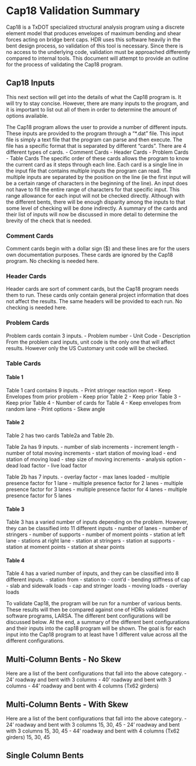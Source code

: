 # Cap18 Validation Summary

Cap18 is a TxDOT specialized structural analysis program using a discrete element model that produces envelopes of maximum bending and shear forces acting on bridge bent caps. HDR uses this software heavily in the bent design process, so validation of this tool is necessary. Since there is no access to the underlying code, validation must be approached differently compared to internal tools. This document will attempt to provide an outline for the process of validating the Cap18 program.

## Cap18 Inputs

This next section will get into the details of what the Cap18 program is. It will try to stay concise. However, there are many inputs to the program, and it is important to list out all of them in order to determine the amount of options available. 

The Cap18 program allows the user to provide a number of different inputs. These inputs are provided to the program through a "\*.dat" file. This input file is simply a text file that the program can parse and then execute. The file has a specific format that is separated by different "cards".  There are 4 different types of cards.
- Comment Cards
- Header Cards
- Problem Cards
- Table Cards
The specific order of these cards allows the program to know the current card as it steps through each line. Each card is a single line in the input file that contains multiple inputs the program can read. The multiple inputs are separated by the position on the line (ie the first input will be a certain range of characters in the beginning of the line). An input does not have to fill the entire range of characters for that specific input. This range allowance for each input will not be checked directly. Although with the different bents, there will be enough disparity among the inputs to that some level of checking will be done indirectly. A summary of the cards and their list of inputs will now be discussed in more detail to determine the brevity of the check that is needed.

### Comment Cards

Comment cards begin with a dollar sign ($) and these lines are for the users own documentation purposes. These cards are ignored by the Cap18 program. No checking is needed here.

### Header Cards

Header cards are sort of comment cards, but the Cap18 program needs them to run. These cards only contain general project information that does not affect the results. The same headers will be provided to each run. No checking is needed here.

### Problem Cards

Problem cards contain 3 inputs.
- Problem number
- Unit Code
- Description
From the problem card inputs, unit code is the only one that will affect results. However only the US Customary unit code will be checked. 

### Table Cards

#### Table 1

Table 1 card contains 9 inputs.
- Print stringer reaction report
- Keep Envelopes from prior problem
- Keep prior Table 2
- Keep prior Table 3
- Keep prior Table 4
- Number of cards for Table 4
- Keep envelopes from random lane
- Print options
- Skew angle

#### Table 2

Table 2 has two cards Table2a and Table 2b.

Table 2a has 9 inputs.
- number of slab increments
- increment length
- number of total moving increments
- start station of moving load
- end station of moving load
- step size of moving increments
- analysis option
- dead load factor
- live load factor

Table 2b has 7 inputs.
- overlay factor
- max lanes loaded
- multiple presence factor for 1 lane
- multiple presence factor for 2 lanes
- multiple presence factor for 3 lanes
- multiple presence factor for 4 lanes
- multiple presence factor for 5 lanes

#### Table 3
Table 3 has a varied number of inputs depending on the problem. However, they can be classified into 11 different inputs
- number of lanes
- number of stringers
- number of supports 
- number of moment points 
- station at left lane
- stations at right lane
- station at stringers
- station at supports
- station at moment points
- station at shear points

#### Table 4
Table 4 has a varied number of inputs, and they can be classified into 8 different inputs.
- station from
- station to
- cont'd
- bending stiffness of cap
- slab and sidewalk loads
- cap and stringer loads
- moving loads
- overlay loads 


To validate Cap18, the program will be run for a number of various bents. These results will then be compared against one of HDRs validated software programs, LARSA. The different bent configurations will be discussed below. At the end, a summary of the different bent configurations and their inputs into the cap18 program will be shown. The goal is for each input into the Cap18 program to at least have 1 different value across all the different configurations. 

## Multi-Column Bents - No Skew

Here are a list of the bent configurations that fall into the above category.
- 24' roadway and bent with 3 columns
- 40' roadway and bent with 3 columns
- 44' roadway and bent with 4 columns (Tx62 girders)

## Multi-Column Bents - With Skew

Here are a list of the bent configurations that fall into the above category.
- 24' roadway and bent with 3 columns 15, 30, 45
- 24' roadway and bent with 3 columns 15, 30, 45
- 44' roadway and bent with 4 columns (Tx62 girders) 15, 30, 45

## Single Column Bents